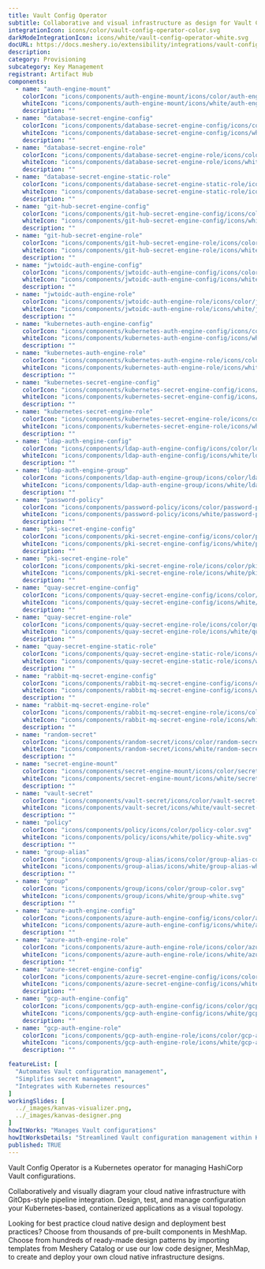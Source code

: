 ---
title: Vault Config Operator
subtitle: Collaborative and visual infrastructure as design for Vault Config Operator
integrationIcon: icons/color/vault-config-operator-color.svg
darkModeIntegrationIcon: icons/white/vault-config-operator-white.svg
docURL: https://docs.meshery.io/extensibility/integrations/vault-config-operator
description: 
category: Provisioning
subcategory: Key Management
registrant: Artifact Hub
components:
  - name: "auth-engine-mount"
    colorIcon: "icons/components/auth-engine-mount/icons/color/auth-engine-mount-color.svg"
    whiteIcon: "icons/components/auth-engine-mount/icons/white/auth-engine-mount-white.svg"
    description: ""
  - name: "database-secret-engine-config"
    colorIcon: "icons/components/database-secret-engine-config/icons/color/database-secret-engine-config-color.svg"
    whiteIcon: "icons/components/database-secret-engine-config/icons/white/database-secret-engine-config-white.svg"
    description: ""
  - name: "database-secret-engine-role"
    colorIcon: "icons/components/database-secret-engine-role/icons/color/database-secret-engine-role-color.svg"
    whiteIcon: "icons/components/database-secret-engine-role/icons/white/database-secret-engine-role-white.svg"
    description: ""
  - name: "database-secret-engine-static-role"
    colorIcon: "icons/components/database-secret-engine-static-role/icons/color/database-secret-engine-static-role-color.svg"
    whiteIcon: "icons/components/database-secret-engine-static-role/icons/white/database-secret-engine-static-role-white.svg"
    description: ""
  - name: "git-hub-secret-engine-config"
    colorIcon: "icons/components/git-hub-secret-engine-config/icons/color/git-hub-secret-engine-config-color.svg"
    whiteIcon: "icons/components/git-hub-secret-engine-config/icons/white/git-hub-secret-engine-config-white.svg"
    description: ""
  - name: "git-hub-secret-engine-role"
    colorIcon: "icons/components/git-hub-secret-engine-role/icons/color/git-hub-secret-engine-role-color.svg"
    whiteIcon: "icons/components/git-hub-secret-engine-role/icons/white/git-hub-secret-engine-role-white.svg"
    description: ""
  - name: "jwtoidc-auth-engine-config"
    colorIcon: "icons/components/jwtoidc-auth-engine-config/icons/color/jwtoidc-auth-engine-config-color.svg"
    whiteIcon: "icons/components/jwtoidc-auth-engine-config/icons/white/jwtoidc-auth-engine-config-white.svg"
    description: ""
  - name: "jwtoidc-auth-engine-role"
    colorIcon: "icons/components/jwtoidc-auth-engine-role/icons/color/jwtoidc-auth-engine-role-color.svg"
    whiteIcon: "icons/components/jwtoidc-auth-engine-role/icons/white/jwtoidc-auth-engine-role-white.svg"
    description: ""
  - name: "kubernetes-auth-engine-config"
    colorIcon: "icons/components/kubernetes-auth-engine-config/icons/color/kubernetes-auth-engine-config-color.svg"
    whiteIcon: "icons/components/kubernetes-auth-engine-config/icons/white/kubernetes-auth-engine-config-white.svg"
    description: ""
  - name: "kubernetes-auth-engine-role"
    colorIcon: "icons/components/kubernetes-auth-engine-role/icons/color/kubernetes-auth-engine-role-color.svg"
    whiteIcon: "icons/components/kubernetes-auth-engine-role/icons/white/kubernetes-auth-engine-role-white.svg"
    description: ""
  - name: "kubernetes-secret-engine-config"
    colorIcon: "icons/components/kubernetes-secret-engine-config/icons/color/kubernetes-secret-engine-config-color.svg"
    whiteIcon: "icons/components/kubernetes-secret-engine-config/icons/white/kubernetes-secret-engine-config-white.svg"
    description: ""
  - name: "kubernetes-secret-engine-role"
    colorIcon: "icons/components/kubernetes-secret-engine-role/icons/color/kubernetes-secret-engine-role-color.svg"
    whiteIcon: "icons/components/kubernetes-secret-engine-role/icons/white/kubernetes-secret-engine-role-white.svg"
    description: ""
  - name: "ldap-auth-engine-config"
    colorIcon: "icons/components/ldap-auth-engine-config/icons/color/ldap-auth-engine-config-color.svg"
    whiteIcon: "icons/components/ldap-auth-engine-config/icons/white/ldap-auth-engine-config-white.svg"
    description: ""
  - name: "ldap-auth-engine-group"
    colorIcon: "icons/components/ldap-auth-engine-group/icons/color/ldap-auth-engine-group-color.svg"
    whiteIcon: "icons/components/ldap-auth-engine-group/icons/white/ldap-auth-engine-group-white.svg"
    description: ""
  - name: "password-policy"
    colorIcon: "icons/components/password-policy/icons/color/password-policy-color.svg"
    whiteIcon: "icons/components/password-policy/icons/white/password-policy-white.svg"
    description: ""
  - name: "pki-secret-engine-config"
    colorIcon: "icons/components/pki-secret-engine-config/icons/color/pki-secret-engine-config-color.svg"
    whiteIcon: "icons/components/pki-secret-engine-config/icons/white/pki-secret-engine-config-white.svg"
    description: ""
  - name: "pki-secret-engine-role"
    colorIcon: "icons/components/pki-secret-engine-role/icons/color/pki-secret-engine-role-color.svg"
    whiteIcon: "icons/components/pki-secret-engine-role/icons/white/pki-secret-engine-role-white.svg"
    description: ""
  - name: "quay-secret-engine-config"
    colorIcon: "icons/components/quay-secret-engine-config/icons/color/quay-secret-engine-config-color.svg"
    whiteIcon: "icons/components/quay-secret-engine-config/icons/white/quay-secret-engine-config-white.svg"
    description: ""
  - name: "quay-secret-engine-role"
    colorIcon: "icons/components/quay-secret-engine-role/icons/color/quay-secret-engine-role-color.svg"
    whiteIcon: "icons/components/quay-secret-engine-role/icons/white/quay-secret-engine-role-white.svg"
    description: ""
  - name: "quay-secret-engine-static-role"
    colorIcon: "icons/components/quay-secret-engine-static-role/icons/color/quay-secret-engine-static-role-color.svg"
    whiteIcon: "icons/components/quay-secret-engine-static-role/icons/white/quay-secret-engine-static-role-white.svg"
    description: ""
  - name: "rabbit-mq-secret-engine-config"
    colorIcon: "icons/components/rabbit-mq-secret-engine-config/icons/color/rabbit-mq-secret-engine-config-color.svg"
    whiteIcon: "icons/components/rabbit-mq-secret-engine-config/icons/white/rabbit-mq-secret-engine-config-white.svg"
    description: ""
  - name: "rabbit-mq-secret-engine-role"
    colorIcon: "icons/components/rabbit-mq-secret-engine-role/icons/color/rabbit-mq-secret-engine-role-color.svg"
    whiteIcon: "icons/components/rabbit-mq-secret-engine-role/icons/white/rabbit-mq-secret-engine-role-white.svg"
    description: ""
  - name: "random-secret"
    colorIcon: "icons/components/random-secret/icons/color/random-secret-color.svg"
    whiteIcon: "icons/components/random-secret/icons/white/random-secret-white.svg"
    description: ""
  - name: "secret-engine-mount"
    colorIcon: "icons/components/secret-engine-mount/icons/color/secret-engine-mount-color.svg"
    whiteIcon: "icons/components/secret-engine-mount/icons/white/secret-engine-mount-white.svg"
    description: ""
  - name: "vault-secret"
    colorIcon: "icons/components/vault-secret/icons/color/vault-secret-color.svg"
    whiteIcon: "icons/components/vault-secret/icons/white/vault-secret-white.svg"
    description: ""
  - name: "policy"
    colorIcon: "icons/components/policy/icons/color/policy-color.svg"
    whiteIcon: "icons/components/policy/icons/white/policy-white.svg"
    description: ""
  - name: "group-alias"
    colorIcon: "icons/components/group-alias/icons/color/group-alias-color.svg"
    whiteIcon: "icons/components/group-alias/icons/white/group-alias-white.svg"
    description: ""
  - name: "group"
    colorIcon: "icons/components/group/icons/color/group-color.svg"
    whiteIcon: "icons/components/group/icons/white/group-white.svg"
    description: ""
  - name: "azure-auth-engine-config"
    colorIcon: "icons/components/azure-auth-engine-config/icons/color/azure-auth-engine-config-color.svg"
    whiteIcon: "icons/components/azure-auth-engine-config/icons/white/azure-auth-engine-config-white.svg"
    description: ""
  - name: "azure-auth-engine-role"
    colorIcon: "icons/components/azure-auth-engine-role/icons/color/azure-auth-engine-role-color.svg"
    whiteIcon: "icons/components/azure-auth-engine-role/icons/white/azure-auth-engine-role-white.svg"
    description: ""
  - name: "azure-secret-engine-config"
    colorIcon: "icons/components/azure-secret-engine-config/icons/color/azure-secret-engine-config-color.svg"
    whiteIcon: "icons/components/azure-secret-engine-config/icons/white/azure-secret-engine-config-white.svg"
    description: ""
  - name: "gcp-auth-engine-config"
    colorIcon: "icons/components/gcp-auth-engine-config/icons/color/gcp-auth-engine-config-color.svg"
    whiteIcon: "icons/components/gcp-auth-engine-config/icons/white/gcp-auth-engine-config-white.svg"
    description: ""
  - name: "gcp-auth-engine-role"
    colorIcon: "icons/components/gcp-auth-engine-role/icons/color/gcp-auth-engine-role-color.svg"
    whiteIcon: "icons/components/gcp-auth-engine-role/icons/white/gcp-auth-engine-role-white.svg"
    description: ""

featureList: [
  "Automates Vault configuration management",
  "Simplifies secret management",
  "Integrates with Kubernetes resources"
]
workingSlides: [
  ../_images/kanvas-visualizer.png,
  ../_images/kanvas-designer.png
]
howItWorks: "Manages Vault configurations"
howItWorksDetails: "Streamlined Vault configuration management within Kubernetes"
published: TRUE
---
<p>
Vault Config Operator is a Kubernetes operator for managing HashiCorp Vault configurations.
</p>
<p>
    Collaboratively and visually diagram your cloud native infrastructure with GitOps-style pipeline integration. Design, test, and manage configuration your Kubernetes-based, containerized applications as a visual topology.
</p>
<p>
    Looking for best practice cloud native design and deployment best practices? Choose from thousands of pre-built components in MeshMap. Choose from hundreds of ready-made design patterns by importing templates from Meshery Catalog or use our low code designer, MeshMap, to create and deploy your own cloud native infrastructure designs.
</p>
